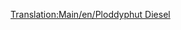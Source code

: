 [[Translation:Main/en/Ploddyphut Diesel]]{{en/-}}{{Template:Treinen/Nl
|Naam=Ploddyphut Diesel
|Afbeelding=[[File:en/Ploddyphutdiesel.png]]
|Kosten=£18,750 ($37,500)
|Snelheid=120 kph (75 mph)
|Gewicht=95 t
|Kracht=1,400 pk (1,044 kW)
|Onderhoudskosten=£1,904 ($3,808)
|Ontworpen=1972
|Levensduur=20 
|Capaciteit=n.v.t.
|Omschrijving=De eerste dieseltrein in speelgoedland, niet veel beters dan de Mightymover Choo-Choo.
|Real-life= Fictief
}}